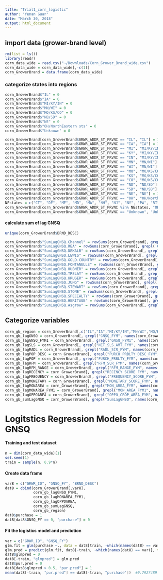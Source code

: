 ```yaml
---
title: "Trial1_corn_logistic"
author: "Yenan Guan"
date: "March 30, 2018"
output: html_document
---
```


## import data (grower-brand level)

```r
rm(list = ls())
library(readr)
corn_data_wide = read.csv("~/Downloads/Corn_Grower_Brand_wide.csv")
corn_data_wide = corn_data_wide[,-c(1)]
corn_GrowerBrand = data.frame(corn_data_wide)
```

### categorize states into regions
```r
corn_GrowerBrand$"IL" = 0
corn_GrowerBrand$"IA" = 0
corn_GrowerBrand$"MI/KY/IN" = 0
corn_GrowerBrand$"MN/WI" = 0
corn_GrowerBrand$"MO/KS/CO" = 0
corn_GrowerBrand$"ND/SD" = 0
corn_GrowerBrand$"NE" = 0
corn_GrowerBrand$"OH/NorthEastern sts" = 0
corn_GrowerBrand$"Unknown" = 0

corn_GrowerBrand[corn_GrowerBrand$GRWR_ADDR_ST_PRVNC == "IL", "IL"] = 1
corn_GrowerBrand[corn_GrowerBrand$GRWR_ADDR_ST_PRVNC == "IA", "IA"] = 1
corn_GrowerBrand[corn_GrowerBrand$GRWR_ADDR_ST_PRVNC == "MI", "MI/KY/IN"] = 1
corn_GrowerBrand[corn_GrowerBrand$GRWR_ADDR_ST_PRVNC == "KY", "MI/KY/IN"] = 1
corn_GrowerBrand[corn_GrowerBrand$GRWR_ADDR_ST_PRVNC == "IN", "MI/KY/IN"] = 1
corn_GrowerBrand[corn_GrowerBrand$GRWR_ADDR_ST_PRVNC == "MN", "MN/WI"] = 1
corn_GrowerBrand[corn_GrowerBrand$GRWR_ADDR_ST_PRVNC == "WI", "MN/WI"] = 1
corn_GrowerBrand[corn_GrowerBrand$GRWR_ADDR_ST_PRVNC == "MO", "MO/KS/CO"] = 1
corn_GrowerBrand[corn_GrowerBrand$GRWR_ADDR_ST_PRVNC == "KS", "MO/KS/CO"] = 1
corn_GrowerBrand[corn_GrowerBrand$GRWR_ADDR_ST_PRVNC == "CO", "MO/KS/CO"] = 1
corn_GrowerBrand[corn_GrowerBrand$GRWR_ADDR_ST_PRVNC == "ND", "ND/SD"] = 1
corn_GrowerBrand[corn_GrowerBrand$GRWR_ADDR_ST_PRVNC == "SD", "ND/SD"] = 1
corn_GrowerBrand[corn_GrowerBrand$GRWR_ADDR_ST_PRVNC == "NE", "NE"] = 1
corn_GrowerBrand[corn_GrowerBrand$GRWR_ADDR_ST_PRVNC == "OH", "OH/NorthEastern sts"] = 1
NEstates = c("CT", "DE", "ME", "MD", "MA", "NH", "NJ", "NY", "PA", "RI", "VT")
corn_GrowerBrand[corn_GrowerBrand$GRWR_ADDR_ST_PRVNC %in% NEstates, "OH/NorthEastern sts"] = 1 #checked from Wikipedia
corn_GrowerBrand[corn_GrowerBrand$GRWR_ADDR_ST_PRVNC == "Unknown", "Unknown"] = 1
```

#### calculate sum of lag GNSQ
```r
unique(corn_GrowerBrand$BRND_DESC)
```

```r
corn_GrowerBrand$"SumLagGNSQ.Channel" = rowSums(corn_GrowerBrand[, grepl('GNSQ_FYM.*Channel', names(corn_GrowerBrand))])
corn_GrowerBrand$"SumLagGNSQ.REA" = rowSums(corn_GrowerBrand[, grepl('GNSQ_FYM.*REA', names(corn_GrowerBrand))])
corn_GrowerBrand$"SumLagGNSQ.DEKALB" = rowSums(corn_GrowerBrand[, grepl('GNSQ_FYM.*DEKALB', names(corn_GrowerBrand))])
corn_GrowerBrand$"SumLagGNSQ.LEWIS" = rowSums(corn_GrowerBrand[, grepl('GNSQ_FYM.*LEWIS', names(corn_GrowerBrand))])
corn_GrowerBrand$"SumLagGNSQ.GOLD.COUNTRY" = rowSums(corn_GrowerBrand[, grepl('GNSQ_FYM.*GOLD.COUNTRY', names(corn_GrowerBrand))])
corn_GrowerBrand$"SumLagGNSQ.FONTANELLE" = rowSums(corn_GrowerBrand[, grepl('GNSQ_FYM.*FONTANELLE', names(corn_GrowerBrand))])
corn_GrowerBrand$"SumLagGNSQ.HUBNER" = rowSums(corn_GrowerBrand[, grepl('GNSQ_FYM.*HUBNER', names(corn_GrowerBrand))])
corn_GrowerBrand$"SumLagGNSQ.TRELAY" = rowSums(corn_GrowerBrand[, grepl('GNSQ_FYM.*TRELAY', names(corn_GrowerBrand))])
corn_GrowerBrand$"SumLagGNSQ.KRUGER" = rowSums(corn_GrowerBrand[, grepl('GNSQ_FYM.*KRUGER', names(corn_GrowerBrand))])
corn_GrowerBrand$"SumLagGNSQ.JUNG" = rowSums(corn_GrowerBrand[, grepl('GNSQ_FYM.*JUNG', names(corn_GrowerBrand))])
corn_GrowerBrand$"SumLagGNSQ.STEWART" = rowSums(corn_GrowerBrand[, grepl('GNSQ_FYM.*STEWART', names(corn_GrowerBrand))])
corn_GrowerBrand$"SumLagGNSQ.STONE" = rowSums(corn_GrowerBrand[, grepl('GNSQ_FYM.*STONE', names(corn_GrowerBrand))])
corn_GrowerBrand$"SumLagGNSQ.SPECIALTY" = rowSums(corn_GrowerBrand[, grepl('GNSQ_FYM.*SPECIALTY', names(corn_GrowerBrand))])
corn_GrowerBrand$"SumLagGNSQ.HERITAGE" = rowSums(corn_GrowerBrand[, grepl('GNSQ_FYM.*HERITAGE', names(corn_GrowerBrand))])
corn_GrowerBrand$"SumLagGNSQ.Asgrow" = rowSums(corn_GrowerBrand[, grepl('GNSQ_FYM.*Asgrow', names(corn_GrowerBrand))])
```


## Categorize variables
```r
corn_gb_region = corn_GrowerBrand[,c("IL","IA","MI/KY/IN","MN/WI","MO/KS/CO","ND/SD","NE","OH/NorthEastern sts","Unknown")]
corn_gb_lagGNSQ = corn_GrowerBrand[, grepl("GNSQ_FYM", names(corn_GrowerBrand))]
corn_gb_lagGNSQ_FYM1 = corn_GrowerBrand[, grepl("GNSQ_FYM1", names(corn_GrowerBrand))]
corn_gb_lagSLS = corn_GrowerBrand[, grepl("NET_SLS_AMT_FYM", names(corn_GrowerBrand))]
corn_gb_lagRADL = corn_GrowerBrand[, grepl("RADL_SCR_FYM", names(corn_GrowerBrand))]
corn_gb_lagPOP_DESC = corn_GrowerBrand[, grepl("PURCH_PRBLTY_DESC_FYM", names(corn_GrowerBrand))]
corn_gb_lagPOP = corn_GrowerBrand[, grepl("PURCH_PRBLTY_FYM", names(corn_GrowerBrand))]
corn_gb_lagRFM = corn_GrowerBrand[, grepl("RFM_SCR_FYM", names(corn_GrowerBrand))]
corn_gb_lagRFM_RANGE = corn_GrowerBrand[, grepl("RFM_RANGE_FYM", names(corn_GrowerBrand))]
corn_gb_lagRECENCY = corn_GrowerBrand[, grepl("RECENCY_SCORE_FYM", names(corn_GrowerBrand))]
corn_gb_lagFREQUENCY = corn_GrowerBrand[, grepl("FREQUENCY_SCORE_FYM", names(corn_GrowerBrand))]
corn_gb_lagMONETARY = corn_GrowerBrand[, grepl("MONETARY_SCORE_FYM", names(corn_GrowerBrand))]
corn_gb_lagMONAREA = corn_GrowerBrand[, grepl("MON_AREA_FYM", names(corn_GrowerBrand))]
corn_gb_lagMONAREA_FYM1 = corn_GrowerBrand[, grepl("MON_AREA_FYM1", names(corn_GrowerBrand))]
corn_gb_lagOPPOAREA = corn_GrowerBrand[, grepl("OPPO_CROP_AREA_FYM", names(corn_GrowerBrand))]
corn_gb_sumLagGNSQ = corn_GrowerBrand[, grepl("SumLagGNSQ", names(corn_GrowerBrand))]

```


# Logitstics Regression Models for GNSQ

#### Training and test dataset
```r
n = dim(corn_data_wide)[1]
set.seed(1)
train = sample(n, 0.9*n)
```

#### Create data frame
```r
var8 = c("GRWR_ID", "GNSQ_FY", "BRND_DESC")
dat8 = cbind(corn_GrowerBrand[,var8], 
             corn_gb_lagGNSQ_FYM1,
             corn_gb_lagMONAREA_FYM1,
             corn_gb_lagOPPOAREA,
             corn_gb_sumLagGNSQ,
             corn_gb_region)
dat8$purchase = 1
dat8[dat8$GNSQ_FY == 0, "purchase"] = 0
```

#### Fit the logistics model and prediction
```r
var = c("GRWR_ID", "GNSQ_FY")
glm.fit = glm(purchase ~., data = dat8[train, -which(names(dat8) == var)], family = binomial)
glm.pred = predict(glm.fit, dat8[-train, -which(names(dat8) == var)], type = "response")
dat8$glmpred = 0
dat8[-train, "glmpred"] = glm.pred
dat8$pur.pred = 0
dat8[dat8$glmpred > 0.5, "pur.pred"] = 1
mean(dat8[-train, "pur.pred"] == dat8[-train, "purchase"])  #0.7927489
```

